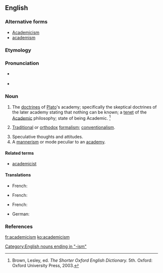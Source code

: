 ==English==

===Alternative forms===
* [[Academicism]]
* [[academism]]

===Etymology===
{{suffix|academic|ism}}

===Pronunciation===
* {{a|RP}} {{IPA|/ˌæk.əˈdɛm.əˌsɪz.m̩/}}
* {{a|US}} {{IPA|/ˌæk.əˈdɛm.əˌsɪz.m̩/}}

===Noun===
{{en-noun}}

# {{classical studies|sometimes|capitalized}} The [[doctrines]] of [[Plato]]'s academy; specifically the skeptical doctrines of the later academy stating that nothing can be known; a [[tenet]] of the [[academic|Academic]] philosophy; state of being Academic. {{defdate|First attested in the early 17th century.}}<ref name=SOED>Brown, Lesley, ed. ''The Shorter Oxford English Dictionary.'' 5th. Oxford: Oxford University Press, 2003.</ref>
# {{art|literature}} [[traditional|Traditional]] or [[orthodox]] [[formalism]]; [[conventionalism]].
# Speculative thoughts and attitudes.
# A [[mannerism]] or mode peculiar to an [[academy]].

====Related terms====
* [[academicist]]

====Translations====
{{trans-top|A tenet of the Academic philosophy.}}
* French: {{t+|fr|académisme|m}}
{{trans-mid}}
{{trans-bottom}}
{{trans-top|A mannerism or mode peculiar to an academy.}}
* French: {{t+|fr|académisme|m}}
{{trans-mid}}
{{trans-bottom}}
{{trans-top|art: traditional or orthodox formalism.}}
* French: {{t+|fr|académisme|m}}
{{trans-mid}}
* German: {{t-|de|Akademismus|m}}
{{trans-bottom}}

===References===
<references/>

[[Category:English nouns ending in "-ism"]]

[[fr:academicism]]
[[ko:academicism]]
